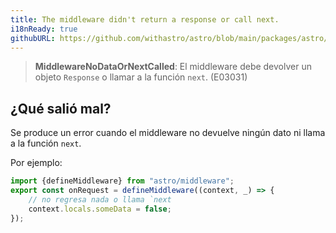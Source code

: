 ```yaml
---
title: The middleware didn't return a response or call next.
i18nReady: true
githubURL: https://github.com/withastro/astro/blob/main/packages/astro/src/core/errors/errors-data.ts
---
```


> **MiddlewareNoDataOrNextCalled**: El middleware debe devolver un objeto `Response` o llamar a la función `next`. (E03031)

## ¿Qué salió mal?
Se produce un error cuando el middleware no devuelve ningún dato ni llama a la función `next`.

Por ejemplo:
```ts
import {defineMiddleware} from "astro/middleware";
export const onRequest = defineMiddleware((context, _) => {
	// no regresa nada o llama `next
	context.locals.someData = false;
});
```


